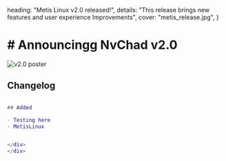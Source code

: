   heading: "Metis Linux v2.0 released!",
  details:
    "This release brings new features and user experience Improvements",
  cover: "metis_release.jpg",
}

<div id='DocContent' class='news'> 

# # Announcingg NvChad v2.0

![v2.0 poster](/news/metis_release.jpg)

<div my-10>

## Changelog
```lua

## Added

- Testing here
- MetisLinux


</div>
</div>



